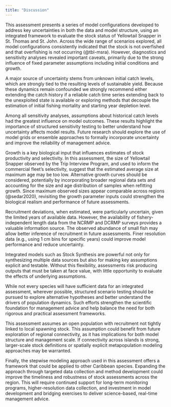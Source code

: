 ```yaml
---
title: "Discussion"
---
```


This assessment presents a series of model configurations developed to address key uncertainties in both the data and model structure, using an integrated framework to evaluate the stock status of Yellowtail Snapper in St. Thomas and St. John. Across the wide range of scenarios explored, all model configurations consistently indicated that the stock is not overfished and that overfishing is not occurring (@tbl-msra). However, diagnostics and sensitivity analyses revealed important caveats, primarily due to the strong influence of fixed parameter assumptions including initial conditions and growth.

A major source of uncertainty stems from unknown initial catch levels, which are strongly tied to the resulting levels of sustainable yield. Because these dynamics remain confounded we strongly recommend either extending the catch history if a reliable catch time series extending back to the unexploited state is available or exploring methods that decouple the estimation of initial fishing mortality and starting year depletion level.

Among all sensitivity analyses, assumptions about historical catch levels had the greatest influence on model outcomes. These results highlight the importance of structured sensitivity testing to better understand how uncertainty affects model results. Future research should explore the use of model grids or ensemble approaches to formally incorporate uncertainty and improve the reliability of management advice.

Growth is a key biological input that influences estimates of stock productivity and selectivity. In this assessment, the size of Yellowtail Snapper observed by the Trip Interview Program, and used to inform the commercial fleet’s selectivity, suggest that the estimated average size at maximum age may be too low. Alternative growth curves should be considered, potentially by incorporating broader regional data sets and accounting for the size and age distribution of samples when refitting growth. Since maximum observed sizes appear comparable across regions (@sedar2020), revisiting the growth parameter inputs could strengthen the biological realism and performance of future assessments.

Recruitment deviations, when estimated, were particularly uncertain, given the limited years of available data. However, the availability of fishery-independent length data from the NCRMP and DCRMP surveys provides a valuable information source. The observed abundance of small fish may allow better inference of recruitment in future assessments. Finer resolution data (e.g., using 1 cm bins for specific years) could improve model performance and reduce uncertainty.

Integrated models such as Stock Synthesis are powerful not only for synthesizing multiple data sources but also for making key assumptions explicit and testable. Without this flexibility, assessments risk producing outputs that must be taken at face value, with little opportunity to evaluate the effects of underlying assumptions.

While not every species will have sufficient data for an integrated assessment, wherever possible, structured scenario testing should be pursued to explore alternative hypotheses and better understand the drivers of population dynamics. Such efforts strengthen the scientific foundation for management advice and help balance the need for both rigorous and practical assessment frameworks.

This assessment assumes an open population with recruitment not tightly linked to local spawning stock. This assumption could benefit from future exploration of regional connectivity, as it has implications for both model structure and management scale. If connectivity across islands is strong, larger-scale stock definitions or spatially explicit metapopulation modeling approaches may be warranted.

Finally, the stepwise modeling approach used in this assessment offers a framework that could be applied to other Caribbean species. Expanding the approach through targeted data collection and method development could improve the timeliness and robustness of stock assessments across the region. This will require continued support for long-term monitoring programs, higher-resolution data collection, and investment in model development and bridging exercises to deliver science-based, real-time management advice.